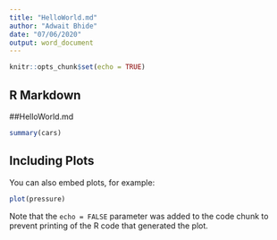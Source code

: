 ```yaml
---
title: "HelloWorld.md"
author: "Adwait Bhide"
date: "07/06/2020"
output: word_document
---
```


```r
knitr::opts_chunk$set(echo = TRUE)
```

## R Markdown

 ##HelloWorld.md

```r
summary(cars)
```

## Including Plots

You can also embed plots, for example:

```r
plot(pressure)
```

Note that the `echo = FALSE` parameter was added to the code chunk to prevent printing of the R code that generated the plot.

